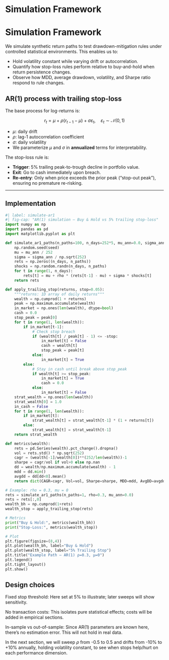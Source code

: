 
# Simulation Framework
# Simulation Framework

We simulate synthetic return paths to test drawdown-mitigation rules under controlled statistical environments. This enables us to:

- Hold volatility constant while varying drift or autocorrelation.
- Quantify how stop-loss rules perform relative to buy-and-hold when return persistence changes.
- Observe how MDD, average drawdown, volatility, and Sharpe ratio respond to rule changes.

## AR(1) process with trailing stop-loss

The base process for log-returns is:

$$
r_t = \mu + \rho (r_{t-1} - \mu) + \sigma \varepsilon_t, \quad \varepsilon_t \sim \mathcal{N}(0,1)
$$

- $\mu$: daily drift  
- $\rho$: lag-1 autocorrelation coefficient  
- $\sigma$: daily volatility  
- We parameterize $\mu$ and $\sigma$ in **annualized** terms for interpretability.

The stop-loss rule is:

- **Trigger**: 5% trailing peak-to-trough decline in portfolio value.
- **Exit**: Go to cash immediately upon breach.
- **Re-entry**: Only when price exceeds the prior peak (“stop-out peak”), ensuring no premature re-risking.

---

## Implementation

```python
#| label: simulate-ar1
#| fig-cap: "AR(1) simulation — Buy & Hold vs 5% trailing stop-loss"
import numpy as np
import pandas as pd
import matplotlib.pyplot as plt

def simulate_ar1_paths(n_paths=100, n_days=252*5, mu_ann=0.0, sigma_ann=0.05, rho=0.0, seed=42):
    np.random.seed(seed)
    mu = mu_ann / 252
    sigma = sigma_ann / np.sqrt(252)
    rets = np.zeros((n_days, n_paths))
    shocks = np.random.randn(n_days, n_paths)
    for t in range(1, n_days):
        rets[t] = mu + rho * (rets[t-1] - mu) + sigma * shocks[t]
    return rets

def apply_trailing_stop(returns, stop=0.05):
    """returns: 1D array of daily returns"""
    wealth = np.cumprod(1 + returns)
    peak = np.maximum.accumulate(wealth)
    in_market = np.ones(len(wealth), dtype=bool)
    cash = 0.0
    stop_peak = peak[0]
    for t in range(1, len(wealth)):
        if in_market[t-1]:
            # Check stop breach
            if (wealth[t] / peak[t] - 1) <= -stop:
                in_market[t] = False
                cash = wealth[t]
                stop_peak = peak[t]
            else:
                in_market[t] = True
        else:
            # Stay in cash until break above stop_peak
            if wealth[t] >= stop_peak:
                in_market[t] = True
                cash = 0.0
            else:
                in_market[t] = False
    strat_wealth = np.ones(len(wealth))
    strat_wealth[0] = 1.0
    in_cash = False
    for t in range(1, len(wealth)):
        if in_market[t]:
            strat_wealth[t] = strat_wealth[t-1] * (1 + returns[t])
        else:
            strat_wealth[t] = strat_wealth[t-1]
    return strat_wealth

def metrics(wealth):
    rets = pd.Series(wealth).pct_change().dropna()
    vol = rets.std() * np.sqrt(252)
    cagr = (wealth[-1]/wealth[0])**(252/len(wealth))-1
    sharpe = cagr/vol if vol>0 else np.nan
    dd = wealth/np.maximum.accumulate(wealth) - 1
    mdd = dd.min()
    avgdd = dd[dd<0].mean()
    return dict(CAGR=cagr, Vol=vol, Sharpe=sharpe, MDD=mdd, AvgDD=avgdd)

# Example: rho = 0.3, mu = 0
rets = simulate_ar1_paths(n_paths=1, rho=0.3, mu_ann=0.0)
rets = rets[:,0]
wealth_bh = np.cumprod(1+rets)
wealth_stop = apply_trailing_stop(rets)

# Metrics
print("Buy & Hold:", metrics(wealth_bh))
print("Stop-Loss:", metrics(wealth_stop))

# Plot
plt.figure(figsize=(8,4))
plt.plot(wealth_bh, label="Buy & Hold")
plt.plot(wealth_stop, label="5% Trailing Stop")
plt.title("Example Path — AR(1) ρ=0.3, μ=0")
plt.legend()
plt.tight_layout()
plt.show()
```

## Design choices

Fixed stop threshold: Here set at 5% to illustrate; later sweeps will show sensitivity.

No transaction costs: This isolates pure statistical effects; costs will be added in empirical sections.

In-sample vs out-of-sample: Since AR(1) parameters are known here, there’s no estimation error. This will not hold in real data.

In the next section, we will sweep $\rho$ from -0.5 to 0.5 and drifts from -10% to +10% annually, holding volatility constant, to see when stops help/hurt on each performance dimension.
